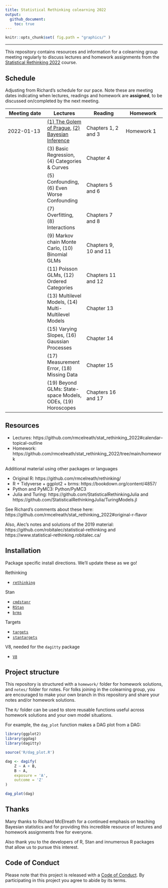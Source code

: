 ```yaml
---
title: Statistical Rethinking colearning 2022
output: 
  github_document: 
    toc: true
---
```


```r
knitr::opts_chunk$set( fig.path = "graphics/" )
```

---

This repository contains resources and information for a colearning group
meeting regularly to discuss lectures and homework assignments from the 
[Statistical Rethinking 2022](https://github.com/rmcelreath/stat_rethinking_2022)
course. 



## Schedule

Adjusting from Richard's schedule for our pace. Note these are meeting dates
indicating when lectures, readings and homework are **assigned**, to be 
discussed on/completed by the next meeting. 

| Meeting date | Lectures | Reading | Homework |
|---|---|---|---|
| 2022-01-13 | [(1) The Golem of Prague](https://youtu.be/cclUd_HoRlo), [(2) Bayesian Inference](https://www.youtube.com/watch?v=guTdrfycW2Q&list=PLDcUM9US4XdMROZ57-OIRtIK0aOynbgZN&index=2) | Chapters 1, 2 and 3 | Homework 1 |
|  | (3) Basic Regression, (4) Categories & Curves | Chapter 4 |  |
|  | (5) Confounding, (6) Even Worse Confounding | Chapters 5 and 6 |  |
|  | (7) Overfitting, (8) Interactions | Chapters 7 and 8 |  |
|  | (9) Markov chain Monte Carlo, (10) Binomial GLMs | Chapters 9, 10 and 11 |  |
|  | (11) Poisson GLMs, (12) Ordered Categories | Chapters 11 and 12 |  |
|  | (13) Multilevel Models, (14) Multi-Multilevel Models | Chapter 13 |  |
|  | (15) Varying Slopes, (16) Gaussian Processes | Chapter 14 |  |
|  | (17) Measurement Error, (18) Missing Data | Chapter 15 |  |
|  | (19) Beyond GLMs: State-space Models, ODEs, (19) Horoscopes | Chapters 16 and 17 |  |



## Resources

* Lectures: https://github.com/rmcelreath/stat_rethinking_2022#calendar--topical-outline
* Homework: https://github.com/rmcelreath/stat_rethinking_2022/tree/main/homework

Additional material using other packages or languages

* Original R: https://github.com/rmcelreath/rethinking/
* R + Tidyverse + ggplot2 + brms: https://bookdown.org/content/4857/
* Python and PyMC3: Python/PyMC3
* Julia and Turing: https://github.com/StatisticalRethinkingJulia and https://github.com/StatisticalRethinkingJulia/TuringModels.jl

See Richard's comments about these here: https://github.com/rmcelreath/stat_rethinking_2022#original-r-flavor

Also, Alec's notes and solutions of the 2019 material: https://github.com/robitalec/statistical-rethinking and https://www.statistical-rethinking.robitalec.ca/


## Installation

Package specific install directions. We'll update these as we go!

Rethinking

* [`rethinking`](https://github.com/rmcelreath/rethinking#installation)

Stan

* [`cmdstanr`](https://mc-stan.org/cmdstanr/articles/cmdstanr.html)
* [`RStan`](https://github.com/stan-dev/rstan/wiki/RStan-Getting-Started)
* [`brms`](r/brms/#how-do-i-install-brms)


Targets

* [`targets`](https://github.com/ropensci/targets/#installation)
* [`stantargets`](https://github.com/ropensci/stantargets/#installation)

V8, needed for the `dagitty` package

* [`V8`](https://github.com/jeroen/v8#installation)




## Project structure

This repository is structured with a `homework/` folder for homework solutions, 
and `notes/` folder for notes. For folks joining in the colearning group, 
you are encouraged to make your own branch in this repository and
share your notes and/or homework solutions. 

The `R/` folder can be used to store reusable functions useful across
homework solutions and your own model situations. 

For example, the `dag_plot` function makes a DAG plot from a DAG: 


```r
library(ggplot2)
library(ggdag)
library(dagitty)

source('R/dag_plot.R')

dag <- dagify(
    Z ~ A + B,
    B ~ A,
    exposure = 'A',
    outcome = 'Z'
)

dag_plot(dag)
```




## Thanks

Many thanks to Richard McElreath for a continued emphasis on teaching 
Bayesian statistics and for providing this incredible resource of lectures
and homework assignments free for everyone. 

Also thank you to the developers of R, Stan and innumerous R packages that 
allow us to pursue this interest. 



## Code of Conduct

Please note that this project is released with a [Code of
Conduct](CODE_OF_CONDUCT.md). By participating in this project you agree to abide by its terms.


